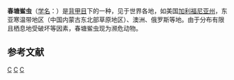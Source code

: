 {{noteTA
|1=zh-cn:冷鲎虫; zh-tw:麟尾蟲;
}}
{{Speciesbox
| taxon = Lepidurus packardi
| binomial_authority = Simon, 1886
| image = Lepidurus packardi.jpeg
| status = EN
| status_ref =  <ref name="IUCN">{{IUCN2010 |assessors=Inland Water Crustacean Specialist Group |year=1996 |id=11615 |title=Lepidurus packardi |version=2011.1 |downloaded=2011-06-19}}</ref>
| status_system = iucn2.3
}}
'''春塘鲎虫'''（[[学名|学名]]：{{lang|la|''Lepidurus packardi''}}）是[[背甲目|背甲目]]下的一种，见于世界各地，如美国[[加利福尼亚州|加利福尼亚州]]，东亚寒温带地区（中国内蒙古东北部草原地区）、澳洲、俄罗斯等地。由于分布有限且栖息地受破坏等因素，春塘鲎虫现为濒危动物。

== 参考文献 ==
{{reflist}}

{{crustacean-stub}}
{{Taxonbar}}
[[Category:背甲目|C]]
[[Category:冷鲎虫属|C]]
[[Category:俄勒冈州自然史|C]]